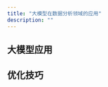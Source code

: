 ```yaml
---
title: "大模型在数据分析领域的应用"
description: ""
---
```



## 大模型应用

<LinkCard
    title="利用大模型提升情感分类任务准确性"
    description="通过实际案例探讨大模型在文本情感分类任务中相比传统NLP方法的优势。"
    href="/llm/application/sentiment_classification/"
/>

<LinkCard
    title="综合文本分类任务中的模型效果对比"
    description="对比14B、34B、72B三种不同规模模型，在处理复杂文本分类任务中的表现。"
    href="/llm/application/llm_compare/"
/>

<LinkCard
    title="利用大模型进行实体及属性抽取"
    description="探索大语言模型在实体及属性抽取任务中的能力和效果。"
    href="/llm/application/performance-eval-analysis/"
/>

<LinkCard
    title="简单实现RAG文档检索和生成"
    description="介绍如何使用构建一个简单的 RAG Demo，实现基于文档知识的检索和问答。"
    href="/llm/application/rag_basic/"
/>

<LinkCard
    title="基于SQL数据库的简单问答功能实现"
    description="实现一个简单的问答环节，基于SQL数据库执行查询，并通过大模型处理查询结果生成回答。"
    href="/llm/application/sqlbot_basic/"
/>

<LinkCard
    title="简单构建基于岗位和技能的知识图谱"
    description="利用ESCO数据集和Neo4j简单构建一个岗位与技能匹配的知识图谱。"
    href="/llm/application/knowledge-graph/"
/>

## 优化技巧

<LinkCard
    title="应用示例选择器从简历中提取技能标签"
    description="介绍如何借鉴RAG技术，构建示例选择器来增强大模型的标签提取效果，辅助构建知识图谱。"
    href="/llm/optimizing/example-selector"
/>

<LinkCard
    title="利用问题拆解技巧提升财报问答效果"
    description="介绍通过将复杂问题分解为多个简单的子问题，使大模型具备回答复杂问题的能力。"
    href="/llm/optimizing/rag-with-decomposition"
/>

<LinkCard
    title="利用多向量检索(假设提问)技巧提升财报问答效果"
    description="介绍多向量检索在处理复杂RAG中的应用，通过假设提问增加检索信息的维度和多样性。"
    href="/llm/optimizing/multivector-retriever-hypothetical-queries"
/>

<LinkCard
    title="利用 ReAct模式 构建 SQL Agent"
    description="介绍如何应用ReAct模式和Langchain工具库实现一个SQL Agent。"
    href="/llm/optimizing/react-sql-agent"
/>

<LinkCard
    title="Unstructured一站式多格式数据加载"
    description="记录通过Unstructured统一导入不同格式文档的实验，包括PPT、图片和邮件。"
    href="/llm/optimizing/unstructured-loder"
/>

<LinkCard
    title="利用Unstructured按元素切分文档"
    description="通过Unstructured工具库按元素切分文档数据，从而改善RAG模型的数据质量和效果。"
    href="/llm/optimizing/unstructured-split"
/>